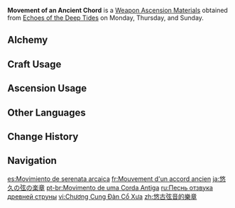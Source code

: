 {{Item Infobox
|id          = 114051
|image       = Item Movement of an Ancient Chord.png
|type        = Weapon Ascension Materials
|group       = Ancient Chords
|invCategory = Character Development Items
|quality     = 4
|description = In that great disaster, the golden palace sank with its throne, the music was shattered, the notes turned to silence...
But the remnants of that [[Remuria|empire]] never gave up their desire for salvation and to surpass [[Fortuna|fate]].<br>
To save their waning civilization and their desire to transcend, the [[Golden Troupe (Faction)|Golden Troupe]] played melodies most wondrous, enticing children to offer their precious souls to the sleeping golems.
|day1        = Monday
|day2        = Thursday
|day3        = Sunday
|source1     = Echoes of the Deep Tides
|source2     = [[Parametric Transformer]]
}}
'''Movement of an Ancient Chord''' is a [[Weapon Ascension Materials]] obtained from [[Echoes of the Deep Tides]] on Monday, Thursday, and Sunday.

==Alchemy==
{{Recipe
|type = Crafting
|Chapter of an Ancient Chord = 3
|Mora = 350
|sort = Chapter of an Ancient Chord;Mora
}}

==Craft Usage==
{{Craft Usage}}

==Ascension Usage==
{{Ascension Usage}}

==Other Languages==
{{Other Languages
|en      = Movement of an Ancient Chord
|zhs     = 悠古弦音的乐章
|zhs_rm  = Yōugǔ Xiányīn de Yuèzhāng
|zht     = 悠古弦音的樂章
|zht_rm  = Yōugǔ Xiányīn de Yuèzhāng
|zh_tl   = 
|ja      = 悠久の弦の楽章
|ja_rm   = Yuukyuu no Tsuru no Gakushou
|ja_tl   = 
|ko      = 오래된 현악의 악장
|ko_rm   = 
|ko_tl   = 
|es      = Movimiento de serenata arcaica
|es_tl   = Movement of an Archaic Serenade
|fr      = Mouvement d'un accord ancien
|fr_tl   = Movement of an Ancient Chord
|ru      = Песнь отзвука древней струны
|ru_tl   = Song of an Ancient String's Resound
|th      = Movement of an Ancient Chord
|vi      = Chương Cung Đàn Cổ Xưa
|vi_tl   = 
|de      = Satz einer archaischen Serenade
|de_tl   = Set of an Archaic Serenade
|id      = Movement of an Ancient Chord
|pt      = Movimento de uma Corda Antiga
|pt_tl   = 
|tr      = Kadim Akor Bölümü
|tr_tl   = Ancient Chord Section
|it      = Movimento di un antico accordo
|it_tl   = Movement of an Ancient Chord
}}

==Change History==
{{Change History|4.0}}

==Navigation==
{{Development Item Navbox|Weapon Materials}}

[[es:Movimiento de serenata arcaica]]
[[fr:Mouvement d'un accord ancien]]
[[ja:悠久の弦の楽章]]
[[pt-br:Movimento de uma Corda Antiga]]
[[ru:Песнь отзвука древней струны]]
[[vi:Chương Cung Đàn Cổ Xưa]]
[[zh:悠古弦音的樂章]]